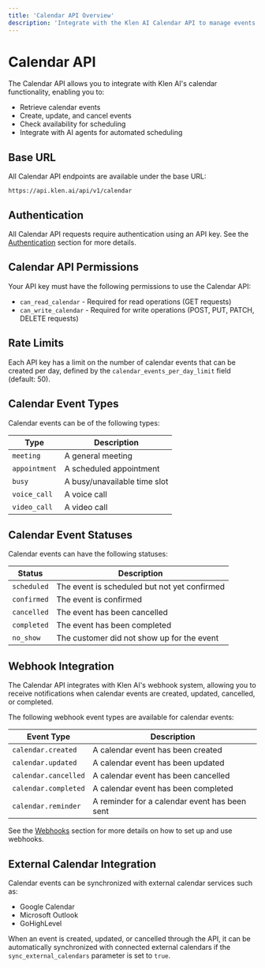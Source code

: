```yaml
---
title: 'Calendar API Overview'
description: 'Integrate with the Klen AI Calendar API to manage events and availability'
---
```


# Calendar API

The Calendar API allows you to integrate with Klen AI's calendar functionality, enabling you to:

- Retrieve calendar events
- Create, update, and cancel events
- Check availability for scheduling
- Integrate with AI agents for automated scheduling

## Base URL

All Calendar API endpoints are available under the base URL:

```
https://api.klen.ai/api/v1/calendar
```

## Authentication

All Calendar API requests require authentication using an API key. See the [Authentication](/api-reference/authentication) section for more details.

## Calendar API Permissions

Your API key must have the following permissions to use the Calendar API:

- `can_read_calendar` - Required for read operations (GET requests)
- `can_write_calendar` - Required for write operations (POST, PUT, PATCH, DELETE requests)

## Rate Limits

Each API key has a limit on the number of calendar events that can be created per day, defined by the `calendar_events_per_day_limit` field (default: 50).

## Calendar Event Types

Calendar events can be of the following types:

| Type | Description |
|------|-------------|
| `meeting` | A general meeting |
| `appointment` | A scheduled appointment |
| `busy` | A busy/unavailable time slot |
| `voice_call` | A voice call |
| `video_call` | A video call |

## Calendar Event Statuses

Calendar events can have the following statuses:

| Status | Description |
|--------|-------------|
| `scheduled` | The event is scheduled but not yet confirmed |
| `confirmed` | The event is confirmed |
| `cancelled` | The event has been cancelled |
| `completed` | The event has been completed |
| `no_show` | The customer did not show up for the event |

## Webhook Integration

The Calendar API integrates with Klen AI's webhook system, allowing you to receive notifications when calendar events are created, updated, cancelled, or completed.

The following webhook event types are available for calendar events:

| Event Type | Description |
|------------|-------------|
| `calendar.created` | A calendar event has been created |
| `calendar.updated` | A calendar event has been updated |
| `calendar.cancelled` | A calendar event has been cancelled |
| `calendar.completed` | A calendar event has been completed |
| `calendar.reminder` | A reminder for a calendar event has been sent |

See the [Webhooks](/api-reference/webhooks/overview) section for more details on how to set up and use webhooks.

## External Calendar Integration

Calendar events can be synchronized with external calendar services such as:

- Google Calendar
- Microsoft Outlook
- GoHighLevel

When an event is created, updated, or cancelled through the API, it can be automatically synchronized with connected external calendars if the `sync_external_calendars` parameter is set to `true`.